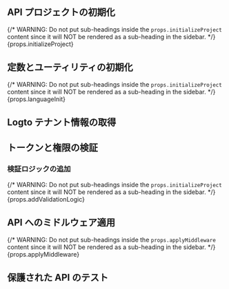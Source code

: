 

<BeforeYouStart framework={props.framework} />

<PermissionModelsOverview />

<QuickPreparationSteps />

## API プロジェクトの初期化

{/* WARNING: Do not put sub-headings inside the `props.initializeProject` content since it will NOT be rendered as a sub-heading in the sidebar. */}
{props.initializeProject}

## 定数とユーティリティの初期化

<InitConstsAndUtils />

{/* WARNING: Do not put sub-headings inside the `props.initializeProject` content since it will NOT be rendered as a sub-heading in the sidebar. */}
{props.languageInit}

## Logto テナント情報の取得

<RetrieveInfoAboutLogtoTenant />

## トークンと権限の検証

<ValidateTokenAndPermissions />

### 検証ロジックの追加

{/* WARNING: Do not put sub-headings inside the `props.initializeProject` content since it will NOT be rendered as a sub-heading in the sidebar. */}
{props.addValidationLogic}

## API へのミドルウェア適用

{/* WARNING: Do not put sub-headings inside the `props.applyMiddleware` content since it will NOT be rendered as a sub-heading in the sidebar. */}
{props.applyMiddleware}

## 保護された API のテスト

<TestYourImplementation />

<FurtherReading />
